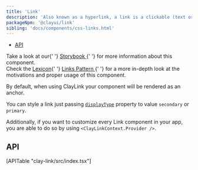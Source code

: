 ```yaml
---
title: 'Link'
description: 'Also known as a hyperlink, a link is a clickable (text or image) element used for navigation purposes.'
packageNpm: '@clayui/link'
sibling: 'docs/components/css-links.html'
---
```



<div class="nav-toc-absolute">
<div class="nav-toc">

-   [API](#api)

</div>
</div>

<div class="clay-site-alert alert alert-warning">
	Take a look at our{' '}
	<a href="https://storybook-clayui.netlify.com/?path=/story/claylink--default">
		Storybook
	</a>{' '}
	for more information about this component.
</div>

<div class="clay-site-alert alert alert-info">
	Check the <a href="https://liferay.design/lexicon/">Lexicon</a>{' '}
	<a href="https://liferay.design/lexicon/core-components/link/">
		Links Pattern
	</a>{' '}
	for a more in-depth look at the motivations and proper usage of this
	component.
</div>

By default, when using ClayLink your component will be rendered as an anchor.

You can style a link just passing [`displayType`](#api-displayType) property to value `secondary` or `primary`.

<Link />

Additionally, if you want to customize every Link component in your app, you are able to do so by using `<ClayLinkContext.Provider />`.

<LinkContext />

## API

<div>[APITable "clay-link/src/index.tsx"]</div>

